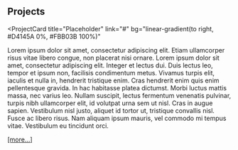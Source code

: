 ## Projects

<ProjectCard
  title="Placeholder"
  link="#"
  bg="linear-gradient(to right, #D4145A 0%, #FBB03B 100%)"
>
  Lorem ipsum dolor sit amet, consectetur adipiscing elit. Etiam ullamcorper risus vitae libero congue, non placerat nisi ornare. Lorem ipsum dolor sit amet, consectetur adipiscing elit. Integer et lectus dui. Duis lectus leo, tempor et ipsum non, facilisis condimentum metus. Vivamus turpis elit, iaculis et nulla in, hendrerit tristique enim. Cras hendrerit enim quis enim pellentesque gravida. In hac habitasse platea dictumst. Morbi luctus mattis massa, nec varius leo. Nullam suscipit, lectus fermentum venenatis pulvinar, turpis nibh ullamcorper elit, id volutpat urna sem ut nisl. Cras in augue sapien. Vestibulum nisl justo, aliquet id tortor ut, tristique convallis nisl. Fusce ac libero risus. Nam aliquam ipsum mauris, vel commodo mi tempus vitae. Vestibulum eu tincidunt orci.
</ProjectCard>

[[more...]](/projects)
